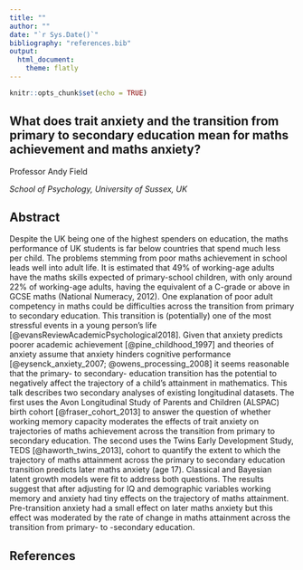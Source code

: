 ```yaml
---
title: ""
author: ""
date: "`r Sys.Date()`"
bibliography: "references.bib"
output:
  html_document:
    theme: flatly
---
```


```r
knitr::opts_chunk$set(echo = TRUE)
```

## What does trait anxiety and the transition from primary to secondary education mean for maths achievement and maths anxiety?

Professor Andy Field

*School of Psychology, University of Sussex, UK*

## Abstract

Despite the UK being one of the highest spenders on education, the maths performance of UK students is far below countries that spend much less per child. The problems stemming from poor maths achievement in school leads well into adult life. It is estimated that 49% of working-age adults have the maths skills expected of primary-school children, with only around 22% of working-age adults, having the equivalent of a C-grade or above in GCSE maths (National Numeracy, 2012). One explanation of poor adult competency in maths could be difficulties across the transition from primary to secondary education. This transition is (potentially) one of the most stressful events in a young person's life [@evansReviewAcademicPsychological2018]. Given that anxiety predicts poorer academic achievement [@pine_childhood_1997] and theories of anxiety assume that anxiety hinders cognitive performance [@eysenck_anxiety_2007; @owens_processing_2008] it seems reasonable that the primary- to secondary- education transition has the potential to negatively affect the trajectory of a child's attainment in mathematics. This talk describes two secondary analyses of existing longitudinal datasets. The first uses the Avon Longitudinal Study of Parents and Children (ALSPAC) birth cohort [@fraser_cohort_2013] to answer the question of whether working memory capacity moderates the effects of trait anxiety on trajectories of maths achievement across the transition from primary to secondary education. The second uses the Twins Early Development Study, TEDS [@haworth_twins_2013], cohort to quantify the extent to which the trajectory of maths attainment across the primary to secondary education transition predicts later maths anxiety (age 17). Classical and Bayesian latent growth models were fit to address both questions. The results suggest that after adjusting for IQ and demographic variables working memory and anxiety had tiny effects on the trajectory of maths attainment. Pre-transition anxiety had a small effect on later maths anxiety but this effect was moderated by the rate of change in maths attainment across the transition from primary- to -secondary education.


## References